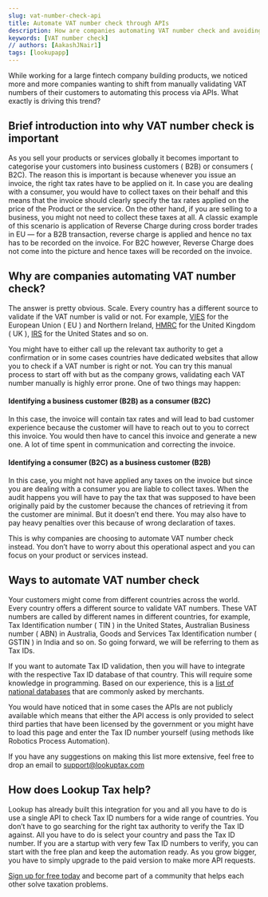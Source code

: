 ```yaml
---
slug: vat-number-check-api
title: Automate VAT number check through APIs
description: How are companies automating VAT number check and avoiding paying huge amounts as tax penalties.
keywords: [VAT number check]
// authors: [AakashJNair1]
tags: [lookupapp]
---
```


While working for a large fintech company building products, we noticed more and more companies wanting to shift from manually validating VAT numbers of their customers to automating this process via APIs. What exactly is driving this trend? <!--truncate-->


## Brief introduction into why VAT number check is important

As you sell your products or services globally it becomes important to categorise your customers into business customers ( B2B) or consumers ( B2C). The reason this is important is because whenever you issue an invoice, the right tax rates have to be applied on it. In case you are dealing with a consumer, you would have to collect taxes on their behalf and this means that the invoice should clearly specify the tax rates applied on the price of the Product or the service. On the other hand, if you are selling to a business, you might not need to collect these taxes at all. A classic example of this scenario is application of Reverse Charge during cross border trades in EU — for a B2B transaction, reverse charge is applied and hence no tax has to be recorded on the invoice. For B2C however, Reverse Charge does not come into the picture and hence taxes will be recorded on the invoice.

## Why are companies automating VAT number check?

The answer is pretty obvious. Scale. Every country has a different source to validate if the VAT number is valid or not. For example, [VIES](https://ec.europa.eu/taxation_customs/vies/#/vat-validation) for the European Union ( EU ) and Northern Ireland, [HMRC](https://www.gov.uk/check-uk-vat-number) for the United Kingdom ( UK ), [IRS](https://www.irs.gov/tax-professionals/taxpayer-identification-number-tin-matching) for the United States and so on. 

You might have to either call up the relevant tax authority to get a confirmation or in some cases countries have dedicated websites that allow you to check if a VAT number is right or not. You can try this manual process to start off with but as the company grows, validating each VAT number manually is highly error prone. One of two things may happen:

#### Identifying a business customer (B2B) as a consumer (B2C) 

In this case, the invoice will contain tax rates and will lead to bad customer experience because the customer will have to reach out to you to correct this invoice. You would then have to cancel this invoice and generate a new one. A lot of time spent in communication and correcting the invoice.


#### Identifying a consumer (B2C) as a business customer (B2B) 

In this case, you might not have applied any taxes on the invoice but since you are dealing with a consumer you are liable to collect taxes. When the audit happens you will have to pay the tax that was supposed to have been originally paid by the customer because the chances of retrieving it from the customer are minimal. But it doesn’t end there. You may also have to pay heavy penalties over this because of wrong declaration of taxes.


This is why companies are choosing to automate VAT number check instead. You don’t have to worry about this operational aspect and you can focus on your product or services instead.

## Ways to automate VAT number check

Your customers might come from different countries across the world. Every country offers a different source to validate VAT numbers. These VAT numbers are called by different names in different countries, for example, Tax Identification number ( TIN ) in the United States, Australian Business number ( ABN) in Australia, Goods and Services Tax Identification number ( GSTIN ) in India and so on. So going forward, we will be referring to them as Tax IDs.

If you want to automate Tax ID validation, then you will have to integrate with the respective Tax ID database of that country. This will require some knowledge in programming. Based on our experience, this is a [list of national databases](/docs/check-vat-number-free-links-to-official-national-database-search-VAT-number) that are commonly asked by merchants. 


You would have noticed that in some cases the APIs are not publicly available which means that either the API access is only provided to select third parties that have been licensed by the government or you might have to load this page and enter the Tax ID number yourself (using methods like Robotics Process Automation). 

If you have any suggestions on making this list more extensive, feel free to drop an email to <support@lookuptax.com>

## How does Lookup Tax help?

Lookup has already built this integration for you and all you have to do is use a single API to check Tax ID numbers for a wide range of countries. You don’t have to go searching for the right tax authority to verify the Tax ID against. All you have to do is select your country and pass the Tax ID number. If you are a startup with very few Tax ID numbers to verify, you can start with the free plan and keep the automation ready. As you grow bigger, you have to simply upgrade to the paid version to make more API requests. 

[Sign up for free today](https://lookuptax.com/) and become part of a community that helps each other solve taxation problems.


